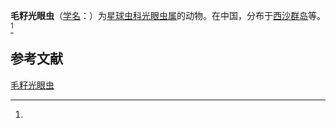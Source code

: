 {{Speciesbox
| name = 毛籽光眼虫
| status = 
| status_system = 
| image = 
| genus = Actinomma
| species = eriosperma
| authority = (Tan, 1993)<ref name='id9050'>{{cite web| url =http://www.bioinfo.cn/db05/BjdwSpecies.php?action=view&id=9050| title =毛籽光眼虫| work =《中国动物物种编目数据库》| publisher =中国科学院微生物研究所| author =中国科学院动物研究所| accessdate =2009-04-16| deadurl =yes| archiveurl =https://web.archive.org/web/20160305105945/http://www.bioinfo.cn/db05/BjdwSpecies.php?action=view&id=9050| archivedate =2016-03-05}}</ref>
}}

'''毛籽光眼虫'''（[[学名|学名]]：{{lang|la|''Actinomma eriosperma''}}）为[[星球虫科|星球虫科]][[光眼虫属|光眼虫属]]的动物。在中国，分布于[[西沙群岛|西沙群岛]]等。<ref name='id9050'/>

== 参考文献 ==
{{reflist}}

{{Wikispecies|Actinomma eriosperma}}

[[Category:光眼虫属|毛籽光眼虫]]


{{放射虫小作品}}